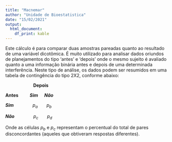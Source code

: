 ---
title: "Macnemar"
author: "Unidade de Bioestatistica"
date: "15/02/2021"
output: 
  html_document: 
    df_print: kable
---


Este cálculo é para comparar duas amostras pareadas quanto ao resultado de uma variável dicotômica.  É muito utilizado para analisar dados oriundos de planejamentos do tipo 'antes' e 'depois' onde o mesmo
sujeito é avaliado quanto a uma informação binária antes e depois de uma determinada interferência. Neste tipo de análise, os dados podem ser resumidos em uma tabela de contingência do tipo 2X2, conforme abaixo:


<!-- |**Antes/Depois**     |*Sim*   | *Não*| -->
<!-- |------ | ------ | ------- -->
<!-- |***Antes***  | $p_a$      | $p_c$| -->
<!-- |***Depois*** | $p_b$      | $p_d$| -->


&nbsp; &nbsp;  &nbsp; &nbsp; &nbsp; &nbsp;  &nbsp; &nbsp;  &nbsp; &nbsp; &nbsp; **Depois**

**Antes** &nbsp; &nbsp; &nbsp; &nbsp; ***Sim*** &nbsp; &nbsp; ***Não***

***Sim*** &nbsp; &nbsp;  &nbsp; &nbsp; &nbsp; &nbsp;  &nbsp;  $p_a$ &nbsp; &nbsp; &nbsp; $p_b$
 
***Não*** &nbsp; &nbsp;  &nbsp; &nbsp; &nbsp; &nbsp;  &nbsp;  $p_c$ &nbsp; &nbsp; &nbsp; $p_d$





Onde as células $p_b$ e $p_c$ representam o percentual do total de pares disconcordantes  (aqueles que obtiveram respostas diferentes).




